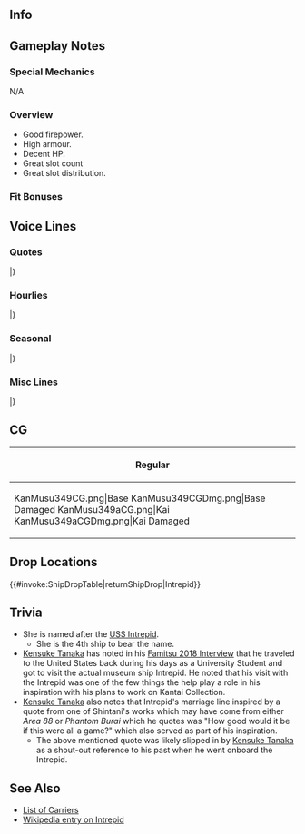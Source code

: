 ==Info==
{{KanmusuInfo|ID=349}}
{{KanmusuInfo|ID=349a}}

==Gameplay Notes==
===Special Mechanics===
N/A

===Overview===
* Good firepower.
* High armour.
* Decent HP.
* Great slot count
* Great slot distribution.

===Fit Bonuses===
{{:{{BASEPAGENAME}}/Equipment Bonuses}}
{{clear}}

==Voice Lines==
===Quotes===
{{ShipquoteHeader}}
{{ShipquoteKai
| scenario    =Introduction
| origin      =Hi! Essex-class航空母艦、五番艦、Intrepidよ！貴方がAdmiralなのね？素敵ね！さぁ、一緒に行きましょう！いいかな？
| translation =Hi! I'm the 5th ship of the Essex-class carriers, Intrepid! So you're the Admiral then? Wonderful! Now then, let's get going! That's fine, right?
| audio       =  Intrepid-Intro.mp3
}}
{{ShipquoteKai
| scenario    =Introduction
| kai         =yes
| origin      =Hi! Essex-class Intrepid、今日も開場です！Admiralも今日も素敵ね！さぁ、頑張っていきましょう！
| translation =Hi! Essex-class Intrepid's doors are open today too<ref>The ''Intrepid'' Sea, Air & Space Museum is open seven days a week.</ref>! What a wonderful day, and a wonderful admiral! Now then, let's do our best!
| audio       =  IntrepidKai-Intro.mp3
}}
{{ShipquoteKai
| scenario    =Library
| origin      =Essex-class航空母艦、五番艦、Intrepidよ！そう、艦隊型正規空母として量産されたあの戦い最強の空母姉妹の一隻です！あの大戦が終わった後も、近代化改修され、angled deckや備えた現代空母の魁としても運用されました。そして、退役後はハドソン川で海上航空宇宙博物館として、建造しているの。
| translation =I'm the 5th ship of the Essex-class carriers, Intrepid! That's right, I'm one of the strongest carrier sisters of that war, mass-produced to serve as fleet carriers!<ref>America built 24 ''Essex''-class carriers and had 8 more planned when the war ended.</ref> Even after the war ended, I was modernized, becoming one of the pioneers of modern carriers with an angled deck<ref>An angled landing deck increases the safety and throughput of carrier operations, allowing simultaneous takeoff and landing as well.</ref> and more. After I was decommissioned, I became a Sea, Air, and Space Museum on the Hudson River.
| audio       =  Intrepid-Library.mp3
}}
{{ShipquoteKai
| scenario    =Secretary 1
| origin      =How's it going?
| translation =How's it going?
| audio       =  Intrepid-Sec1.mp3
}}
{{ShipquoteKai
| scenario    =Secretary 1
| kai         =yes
| origin      =Honey! How's it going?
| translation =Honey! How's it going?
| audio       =  IntrepidKai-Sec1.mp3
}}
{{ShipquoteKai
| scenario    =Secretary 2
| origin      =Hey! I'm good, thanks! How are you? ん、よかった！
| translation =Hey! I'm good, thanks! How are you? Mmm, wonderful!
| audio       =  Intrepid-Sec2.mp3
}}
{{ShipquoteKai
| scenario    =Secretary 3
| origin      =Yep! Please try it, な訳ないでしょ、こら！もう、いたずらな人ね。
| translation =Yep! Please try it - did you think I'd say that? Come on! Sheesh, what a silly person.
| audio       =  Intrepid-Sec3.mp3
}}
{{ShipquoteKai
| scenario    =Secretary 3
| kai         =yes
| origin      =Yep! Please try it, な訳ないでしょ、こら！もう、いたずらなhoney。え？海上航空宇宙博物館の見学に？こ～ら！
| translation =Yep! Please try it - did you think I'd say that? Come on! Sheesh, you're so silly, honey. Eh? An inspection of the Sea, Air & Space Museum? Oh, you!
| audio       =  IntrepidKai-Sec3.mp3
}}
{{ShipquoteKai
| scenario    =Secretary Idle
| origin      =ん、これは後で展示できるかな～？これはどうしよう？ああぁ、これは大きいなぁ。まあ、いいか。乗っかるかな？Hi! Ah, これですか？平和になったらこの子達、皆に見てもらうのもいいかなって、なんてね。
| translation =Hmm, I wonder if I can put this on display...? What am I going to do about this one? Ahh, this one's pretttty big. Oh well, it might fit on board. Hi! Ah, these? I was just thinking how I'd exhibit these kids to everyone when peace comes.
| audio       =  Intrepid-Idle.mp3
}}
{{ShipquoteKai
| scenario    =Secretary (Married)
| origin      =Honey, 何してるの？明日の作戦の準備？もう、いいじゃない、今は！ほら、見て、見て！私、こんなのも素敵じゃない！平和っていいよね、ね？
| translation =Honey, what are you doing? Preparations for tomorrow's operations? Jeez, isn't that enough for now! Come on, look, look! Don't I look wonderful like this? Peace is great, isn't it?
| audio       =  Intrepid-SecMarried.mp3
}}
{{ShipquoteKai
| scenario    =Secretary (Married)
| kai         =yes
| origin      =これが全て遊びなら、どんなにいいかって。昔読んだ素敵なcomicで、あのtitle, なんだったけかな？すっごい好きだったんだけど。えっと・・・もう、放って。
| translation ="How good would it be if this were all a game?" It was in this wonderful comic I read once - what was the title again? I really liked it too! Uhm... ah, forget it.<ref>She's referring to either "Phantom Burai" or "Area 88", both illustrated by Shintani.  In [[Kensuke_Tanaka_Interview:_Famitsu_Weekly_May_27th,_2018|an interview]], Kensuke Tanaka cites this line as a possible inspiration for KanColle.</ref>
| audio       =  IntrepidKai-SecMarried.mp3
}}
{{ShipquoteKai
| scenario    =Wedding
| origin      =海上航空宇宙博物館ですか？まぁ、映画撮影とかも使われましたし、テロ対策にも・・・えっ？そういう話じゃなくて？これを、私に？開けますよ！えっ！へっ！これって、本気で？嘘！Thank you for everything, honey!
| translation =How's being a Sea, Air & Space Museum? Well, I've been used for films<ref>''Aftershock: Earthquake in New York'' (1999), ''National Treasure'' (2004), ''I Am Legend'' (2007), etc.</ref>, for anti-terrorism<ref>''Intrepid'' served as a field HQ for the FBI during its investigation of the September 11 attacks.</ref>... Eh? That's not what you're here to talk about? Is this, for me? I'm opening it! Ah! Eh? Is this, for real? No way! Thank you for everything, honey! 
| audio       =  Intrepid-Wedding.mp3
}}
{{ShipquoteKai
| scenario    =Player's Score
| origin      =Strategy? Information? OK! 待ってて。
| translation =Strategy? Information? OK! Please wait.
| audio       =  Intrepid-PlayerScore.mp3
}}
{{ShipquoteKai
| scenario    =Joining fhe Fleet
| origin      =Essex-class, CV-11, Intrepid! 抜錨します！
| translation =Essex-class, CV-11, Intrepid! Weighing anchor!
| audio       =  Intrepid-JoinFleet.mp3
}}
{{ShipquoteKai
| scenario    =Equipment 1
| origin      =I am grateful for your support! あ・り・が・と！
| translation =I am grateful for your support! A-ri-ga-to!
| audio       =  Intrepid-Equip1.mp3
}}
{{ShipquoteKai
| scenario    =Equipment 2
| origin      =Good! 素敵ね！いいじゃない！
| translation =Good! Wonderful! It's great!
| audio       =  Intrepid-Equip2.mp3
}}
{{ShipquoteKai
| scenario    =Equipment 2
| kai         =yes
| origin      =素敵! Honey, 問題ないよね？
| translation =Wonderful! Honey, there's no problems, right?
| audio       =  IntrepidKai-Equip2.mp3
}}
{{ShipquoteKai
| scenario    =Equipment 3
| origin      =素敵ね。皆にも見てほしいな～
| translation =Wonderful. I wish everyone could see~
| audio       =  Intrepid-Equip3.mp3
}}
{{ShipquoteKai
| scenario    =Supply
| origin      =Thank you for everything!
| translation =Thank you for everything!
| audio       =  Intrepid-Supply.mp3
}}
{{ShipquoteKai
| scenario    =Docking (Minor)
| origin      =I will take a bath! 覗いたらダメよ、いたずらっ子さん！
| translation =I will take a bath! No peeking, you silly kid!
| audio       =  Intrepid-DockMinor.mp3
}}
{{ShipquoteKai
| scenario    =Docking (Major)
| origin      =はぁ、もう、やられちゃった。まぁ、いいわ。I will enter the dock!
| translation =Ahh, jeez, they got me. Oh well. I will enter the dock!
| audio       =  Intrepid-DockMajor.mp3
}}
{{ShipquoteKai
| scenario    =Docking (Major)
| kai         =yes
| origin      =はあぁ、もう、やられちゃった。I will enter the dock! あっ、退役じゃないからね！海上博物館は、あ・と・で！
| translation =Ahhhh, jeez, they got me. I will enter the dock! Oh, but this isn't a decommissioning or anything! The Sea Museum comes - la - ter!
| audio       =  IntrepidKai-DockMajor.mp3
}}
{{ShipquoteKai
| scenario    =Construction
| origin      =A new ship coming! どんな子？ねぇ、どんな子？
| translation =A new ship coming! What's she like? Hey, what's she like?
| audio       =  Intrepid-Construction.mp3
}}
{{ShipquoteKai
| scenario    =Return from Sortie
| origin      =Operation complete! いいじゃない？皆元気！Good!
| translation =Operation complete! Isn't this great? Everyone's well! Good!
| audio       =  Intrepid-SortieReturn.mp3
}}
{{ShipquoteKai
| scenario    =Starting a Sortie
| origin      =任務部隊、私、Intrepidが指揮します。皆、準備はいい？Are you okay? じゃ、行きましょう！Weigh anchor!
| translation =I, Intrepid, will be leading the Task Force! Everyone ready? Are you okay? Then let's go! Weigh anchor!
| audio       =  Intrepid-Sortie.mp3
}}
{{ShipquoteKai
| scenario    =Starting a Battle
| origin      =そう、見つけたのね！じゃ、始めましょう？Intrepid航空隊各隊、発艦始めて！
| translation =Right, we've found them! Then shall we get started? Intrepid Air Group, all squadrons, take off!
| audio       =  Intrepid-BattleStart.mp3
}}
{{ShipquoteKai
| scenario    =Attack
| origin      =Intrepid squadron, attack!
| translation =Intrepid squadron, attack!
| audio       =  Intrepid-Atk.mp3
}}
{{ShipquoteKai
| scenario    =Night Battle Attack
| origin      =忘れてない？私、Essex-classだから。まだまだこんなもんじゃないの！
| translation =Have you forgotten? I'm an Essex-class. This sorta thing's a piece of cake!
| audio       =  Intrepid-NightAtk.mp3
}}
{{ShipquoteKai
| scenario    =Night Battle
| origin      =夜だって、装備や艦載機隊によっては行けちゃうから！まあ、太陽が出ってる時間の方が好きだけどね！
| translation =Even at night, with the right equipment and squadrons, I can go on! Well, I do prefer when the sun's up though!
| audio       =  Intrepid-NightBattle.mp3
}}
{{ShipquoteKai
| scenario    =MVP
| origin      =Oh! 私？Intrepidの働きがbestなの？Wow! 私、頑張っちゃったかな？ね？
| translation =Oh! Me? My work was the best? Wow! I musta worked really hard, huh?
| audio       =  Intrepid-MVP.mp3
}}
{{ShipquoteKai
| scenario    =Minor Damage 1
| origin      =あああっ！も、もう！
| translation =Ahhhh! J-Jeez!
| audio       =  Intrepid-MinorDmg1.mp3
}}
{{ShipquoteKai
| scenario    =Minor Damage 2
| origin      =やだ、もう！Damage control!
| translation =Oh, jeez! Damage control!
| audio       =  Intrepid-MinorDmg2.mp3
}}
{{ShipquoteKai
| scenario    =Major Damage
| origin      =ああああぁ、Damage control? 大丈夫、私は沈まないわ。
| translation =Ahhhhh! Damage control? Don't worry, I won't sink.
| audio       =  Intrepid-MajorDmg.mp3
}}
{{ShipquoteKai
| scenario    =Sunk
| origin      =え？嘘！Really? 私、沈んでいくの？これが、沈むということ。これが・・・oh...
| translation =Eh? No way! Really? I'm... sinking? So this is what sinking is like. This... oh...
| audio       =  Intrepid-Sunk.mp3
}}
|}<references/>

{{clear}}

===Hourlies===
{{ShipquoteHeader | type = hourly}}
{{ShipquoteKai
| scenario    =00:00
| origin      =ね、今日は私が色々やってあげる！素敵でしょう！時報、でっしょ？任せて！覚えたの、ここのやり方！
| translation =Hey, I'll help you out with things today! Wonderful, isn't it! Reporting, the time? Leave it to me! I learned how they do it here!
| audio       =  IntrepidKai-0000.mp3
}}
{{ShipquoteKai
| scenario    =01:00
| origin      =It is 1 o'clock! ま、マルヒト、マルマル！どう？OK?
| translation =It is 1 o'clock! Z- 01, 00! How's that? OK?
| audio       =  IntrepidKai-0100.mp3
}}
{{ShipquoteKai
| scenario    =02:00
| origin      =2 o'clock! マルフタ、マルマル！どう？完璧でしょう？うん、good!
| translation =2 o'clock! 02, 00! How's that? Perfect, right? Yep, good!
| audio       =  IntrepidKai-0200.mp3
}}
{{ShipquoteKai
| scenario    =03:00
| origin      =マルサン、マルマル！はぁ、どんなもんよ！Essex-class甘く見たらだめなんだから！
| translation =03, 00! Hah, this is easy! You'd better not underestimate an Essex-class!
| audio       =  IntrepidKai-0300.mp3
}}
{{ShipquoteKai
| scenario    =04:00
| origin      =マルヨン、マルマル！よし、perfect! って、そろそろ朝！Breakfastは定番でいいかな。いいよね？
| translation =04, 00. Yes, perfect! Wait, it's almost morning! I think breakfast can just be the usual. Right?
| audio       =  IntrepidKai-0400.mp3
}}
{{ShipquoteKai
| scenario    =05:00
| origin      =マルゴー、マルマル！Good morning! いい朝ですね、Admiral? う～ん！
| translation =05, 00! Good morning! It's a great morning, isn't it, Admiral? Yeaaaah!
| audio       =  IntrepidKai-0500.mp3
}}
{{ShipquoteKai
| scenario    =06:00
| origin      =マルロク、マルマル！All fleet, wake up! Yes! 艦隊起床！
| translation =06, 00! All fleet, wake up! Yes! Fleet, out of your beds!
| audio       =  IntrepidKai-0600.mp3
}}
{{ShipquoteKai
| scenario    =07:00
| origin      =マルナナ、マルマル！Breakfastをどうぞ！飲み物はcoffeeでいい？はい！熱いよ。
| translation =07, 00! Here's your breakfast! Would you like coffee for your drink? Got it! Careful, it's hot.
| audio       =  IntrepidKai-0700.mp3
}}
{{ShipquoteKai
| scenario    =08:00
| origin      =マルハチ、マルマル！Hi, Gambier Bay! Morning! How are you? Good! お互い頑張りましょう！
| translation =08, 00! Hi, Gambier Bay! Morning! How are you? Good! Let's both do our best!
| audio       =  IntrepidKai-0800.mp3
}}
{{ShipquoteKai
| scenario    =09:00
| origin      =マルキュ、マルマル！さあ、行ってみましょう！いざ、海へ！Weigh anchor!う～ん！海はやっぱりいいわね。素敵！
| translation =09, 00! Come on, let's give it a go! To the sea now! Weigh Anchor! Nnnngh! The sea really is great. Wonderful!
| audio       =  IntrepidKai-0900.mp3
}}
{{ShipquoteKai
| scenario    =10:00
| origin      =ヒトマル、マルマル！あれは？アカギ？カガ？Hey! Hey! How you doing?
| translation =10, 00! Who's that? Akagi? Kaga? Hey! Hey! How you doing?
| audio       =  IntrepidKai-1000.mp3
}}
{{ShipquoteKai
| scenario    =11:00
| origin      =ヒトヒト、マルマル！少し詳しくだけど、素敵なJapanese aircraft carrier! うん、いい感じじゃない、good!
| translation =11, 00! I'm not too familiar with them, but they're wonderful Japanese aircraft carriers! Mhm, they seem great, good!<ref>[[Akagi]] and [[Kaga]] sank at Midway roughly a year before Intrepid was commissioned.</ref>
| audio       =  IntrepidKai-1100.mp3
}}
{{ShipquoteKai
| scenario    =12:00
| origin      =ヒトフタ、マルマル！Lunchtime! 大丈夫、サラにもらってきたの。Sandwich! あら、素敵、ターキーサンドね？い・ただ・きます！
| translation =12, 00! Lunchtime! Don't worry, I got some sandwiches from Sara! Oh my, wonderful, turkey sandwiches? Thanks - for - the meal!
| audio       =  IntrepidKai-1200.mp3
}}
{{ShipquoteKai
| scenario    =13:00
| origin      =ヒトサン・・・あっ、瑞鶴！How are you? ん？その三角眼は何？Angry? なんで瑞鶴はいつも怒っているの？せっかく可愛いのに、もったいないよ。
| translation =13... Ah, Zuikaku! How are you? Hm? Why the glare? Angry? Why are you always in a huff, Zuikaku? You're so cute, don't let that go to waste.<ref>"三角眼" literally triangle eyes, are narrowed eyes.</ref>
| audio       =  IntrepidKai-1300.mp3
}}
{{ShipquoteKai
| scenario    =14:00
| origin      =ヒトヨンマっ翔鶴！？あなたの妹さんだけど・・・あっ、あぁ、そんなに丁寧に、あいや、違うの、そうじゃなくて！ううん、仲良く…私、仲良くなりたいなって！
| translation =140- Shoukaku!? About your younger sister... A-ah, there's no need to be so polite - ah, no, that's not what I meant! No, I just want...I just want to get along with her!
| audio       =  IntrepidKai-1400.mp3
}}
{{ShipquoteKai
| scenario    =15:00
| origin      =ヒトゴー、マルマル！Phantom? Skyhawk? そうですね、いい機体です。ある種万能ですよ。はい！あ、こちらでは噴式というのね？噴式か。
| translation =15, 00! Phantom? Skyhawk? Indeed, they're good planes. They're multirole fighters, you see. <ref>Referring to the [https://en.wikipedia.org/wiki/McDonnell_Douglas_F-4_Phantom_II F-4 Phantom II] and [https://en.wikipedia.org/wiki/Douglas_A-4_Skyhawk A-4 Skyhawk] which were part of her Vietnam-era loadout. Modern fighter jets are much more flexible than their WW2 fighter counterparts in mission roles.</ref> Yes! Ah, right, they're called "''funshiki''" here, right? "''Funshiki''", huh.<ref>The term used for jets in KanColle.</ref>
| audio       =  IntrepidKai-1500.mp3
}}
{{ShipquoteKai
| scenario    =16:00
| origin      =ヒトロク、マルマル！あぁ、Kongou sisters! Hey, how you doing? Good! Fine, thank you!
| translation =16, 00! Ahh, Kongou sisters! Hey, how you doing? Good! Fine, thank you!
| audio       =  IntrepidKai-1600.mp3
}}
{{ShipquoteKai
| scenario    =17:00
| origin      =ヒトナナ、マルマル！夕日が・・・beautiful. ん？あの艦影は・・・Yamato-class? So... so beautiful!
| translation =17, 00! The sunset is... beautiful. Hm? That silhouette is... the Yamato-class? So... so beautiful!
| audio       =  IntrepidKai-1700.mp3
}}
{{ShipquoteKai
| scenario    =18:00
| origin      =ヒトハチ、マルマル！よし、今日のdinnerは私が作ろうか！いいよ、座っていて！任せて！
| translation =18, 00! Alright, how 'bout I make dinner tonight? Don't worry, sit, sit! Leave it to me!
| audio       =  IntrepidKai-1800.mp3
}}
{{ShipquoteKai
| scenario    =19:00
| origin      =ヒトキュウ、マルマル！どうだ、お待たせ！本場のNew York cut steakよ！マンハッタン仕込みなんだから！どうぞ召し上がれ！
| translation =19, 00! Thanks for waiting! How's this? An authentic New York cut steak! Made Manhattan-style, you see! Go ahead, eat up!<ref>A [http://www.topratedsteakhouses.com/what-is-new-york-strip-steak/ New York cut] is a strip steak.</ref>
| audio       =  IntrepidKai-1900.mp3
}}
{{ShipquoteKai
| scenario    =20:00
| origin      =フタマル、マルマル！どう？美味しかった？ん、good! Steakは自慢なのよ、マンハッタンではね。TomcatやPhantomへもちろん！
| translation =20, 00! How was it? Delicious? Mm, good! We're proud of our steaks in Manhattan, you see. And definitely our Tomcats and Phantoms too!<ref>Referring to one of the test [https://en.wikipedia.org/wiki/Grumman_F-14_Tomcat F-14 Tomcat] airframes that is on display at the Intrepid Museum.</ref>
| audio       =  IntrepidKai-2000.mp3
}}
{{ShipquoteKai
| scenario    =21:00
| origin      =Harrier and MiG, 後Kfirまで！まるで、エリア8…ゴホゴホ、みたいでしょう？ぜひ会いに来て！あ、ごめん、日本現在時間はね、フタヒト、マルマル！
| translation =Harrier and MiG, and even a Kfir!<ref>Referring to the [https://en.wikipedia.org/wiki/Hawker_Siddeley_Harrier Hawker-Siddeley Harrier], [https://en.wikipedia.org/wiki/Mikoyan-Gurevich_MiG-17 MiG-17], [https://en.wikipedia.org/wiki/Mikoyan-Gurevich_MiG-21 MiG-21], and [https://en.wikipedia.org/wiki/IAI_Kfir IAI Kfir]; all aircraft actually on display at the [https://www.intrepidmuseum.org/AircraftCollection Intrepid Museum].</ref> It's like Area 8- *cough cough* right?<ref>Referring to [https://en.wikipedia.org/wiki/Area_88 Area 88].</ref> Feel free to stop by! Ah, sorry, the current time in Japan is 21, 00!
| audio       =  IntrepidKai-2100.mp3
}}
{{ShipquoteKai
| scenario    =22:00
| origin      =フタフタ、マルマル！今日は色々あって疲れちゃったね。でも明日も頑張ろう！Good night!
| translation =22, 00! Pretty tired from all that happened today, but I'll still work hard tomorrow! Good night!
| audio       =  IntrepidKai-2200.mp3
}}
{{ShipquoteKai
| scenario    =23:00
| origin      =フタサン、マルマル！あれ？Admiral? 眠れないの？実は私も！起きて一杯行きます？あは、いいですね、行っちゃいましょう！着替えてきます！
| translation =23, 00! Hm? Admiral? Can't fall asleep? Me too, actually! Wanna get up and get a drink? Aha, sounds great, let's go! I'll get changed!
| audio       =  IntrepidKai-2300.mp3
}}
|}<references/>

{{clear}}

===Seasonal===
{{SeasonalHeaderOld}}
{{SeasonalQuote
|scenario = [[Seasonal/White_Day_2018|White Day 2018]]
|origin = えぇ、これはwhat？私何位も上げてないけど。うん、うん。あら、素敵。じゃぁ、来年ね。
|translation =	Eh, what’s this? I didn’t even give you anything though. I see, I see. Oh, that’s wonderful. Next year then.
|audio = Intrepid_White_Day_2018_Sec1.mp3
|notes = 
}}
{{SeasonalQuote
|scenario = [[Seasonal/Coming_of_Spring_2018|Coming of Spring 2018]]
|origin = Iowa、ねぇ、他のみんなもさっそって、日本のお花見ってやつをやってみない？なんか素敵じゃない。Sister Saraもどうかな？ねぇ？
|translation =	Hey, how about we get the others and try that thing the Japanese call “Ohanami”, Iowa? It sounds kinda lovely. What about you, Sister Sara? Well?
|audio = Intrepid_Spring_2018_Sec1.mp3
|notes = 
}}
{{SeasonalQuote
|scenario = [[Seasonal/Fifth_Anniversary|5th Anniversary]]
|origin = Hey, congratulations! 5th Fleet Anniversary。お祝いって素敵ね。おめでとうみんなさん！
|translation =	Hey, congratulations! It’s the fleet’s 5th Anniversary. Celebrations are wonderful. Congratulations, everyone!
|audio = Intrepid_5th_Anniversary_Sec1.mp3
|notes = 
}}
{{SeasonalQuote
|scenario = [[Seasonal/Rainy_Season_2018|Rainy Season 2018]]
|origin = Iowa、何言っての？それ、意味違うよ、絶対。「Two you」。たぶん「二人のあなた」、そんな意味じゃないの。えぇ、全然違う？Why?
|translation =	What are you talking about, Iowa? I’m sure that’s not the right meaning. “Two you”. It probably means “Futari no Anata”. Eh, that’s totally wrong? Why?
|audio = Intrepid_Rainy_Season_2018_Sec1.mp3
|notes = 
}}
{{SeasonalQuote
|scenario = [[Seasonal/Summer_2018|Summer 2018]]
|origin = 暑くなってきたね。私も薄着しちゃうかな。どうかな？そう？よーし！じゃあ、お言葉に甘えて。
|translation =	It's gotten hotter. I wonder if I should dress down too. What do you think? Really? Alright! I'll hold you to those words.
|audio = Intrepid_Summer_2018_Sec1.mp3
|notes = 
}}
{{SeasonalQuote
|scenario = [[Seasonal/Saury_2018|Saury 2018]]
|origin = Iowaなに張り切ってる？えぇ、日本の伝統？それはsearchlightとっては？えぇ、サンマOperation？どんなoperationだって言うの？
|translation =	What are you so excited about, Iowa? Eh, a Japanese tradition? Is that why you're loaded with searchlights? Eh, Sanma Operation? What sort of operation are you talking about?
|audio = Intrepid_Sec1_Saury_2018.mp3
|notes = 
}}
{{SeasonalQuote
|scenario = [[Seasonal/Late_Autumn_2018|Late Autumn 2018]]
|origin = やだ！Bunker Hill、それどうかな。正しい縁日の楽しみ方…違うと思うな。ねぇ、瑞鶴？あぁ、また怒ってるし！
|translation =	No way! I don't think that's right, Bunker Hill. I don't think that's the right way to... enjoy a festival. Right, Zuikaku? Ah, she's angry again!
|audio = Intrepid_Late_Autumn_2018_Sec1.mp3
|notes = 
}}
{{SeasonalQuote
|scenario = [[Seasonal/Christmas_2018|Christmas 2018]]
|origin = ほら、飲んで、飲んで！瑞鶴もプリプリしてないで、このケーキを食べなよ。ほら、美味しいでしょう？ねぇ？ほら、いい顔。素敵。Christmasはいつでも楽しいよね？
|translation =	Come on, drink up! You stop being grumpy and eat some cake too, Zuikaku. Here, it's delicious, right? Right? Now, that's a nice look. Wonderful. Christmas is always fun, right?
|audio = Intrepid_Christmas_2018_Sec1.mp3
|notes = 
}}
{{SeasonalQuote
|scenario = [[Seasonal/New_Year_2019|New Years 2019]]
|origin = Admiral, Happy New Year!私達もよろしくおねがい、素敵な一年に！Yeah!
|translation =	Admiral, Happy New Year! Please look after us so we have a wonderful new year! Yeah!
|audio = Intrepid_New_Year_2019_Sec1.mp3
|notes = 
}}
{{SeasonalQuote
|scenario = [[Seasonal/Setsubun_2019|Setsubun 2019]]
|origin = あぁ、これがみんなが言ってたセッツブウンか？シード投げるのね？面白じゃない？瑞鶴行くよ。Attack! Hit!ん？えぇ？
|translation =	Ah, so this is the Settsubuun you've all told me about? I just have to throw these seeds? Isn't this interesting? Zuikaku, here I come. Attack! Hit! Hmm? Eh?
|audio = Intrepid_Setsubun_2019_Sec1.mp3
|notes = 
}}
{{SeasonalQuote
|scenario = [[Seasonal/Valentine%27s_Day_2019|Valentine's Day 2019]]
|origin = Chocolate、いる？そう？じゃあ、あーげる！はい、美味しいよ！
|translation =	Want some chocolate? Really? Then, I'll give you some! Here, it's delicious!
|audio = Intrepid_Valentines_2019_Sec1.mp3
|notes = 
}}
{{SeasonalQuote
|scenario = [[Seasonal/White_Day_2019|White Day 2019]]
|origin = Chocolateのお返し？素敵！開けるよ。…あら、美味しいそう！はむ…んー、thank you!
|translation =	In return for the chocolates? Wonderful! I'm opening it. ...Oh my, it looks delicious! *Nom*... Mmmm, thank you!
|audio = Intrepid_White_Day_2019_Sec1.mp3
|notes = 
}}
{{SeasonalQuote
|scenario = [[Seasonal/Sixth_Anniversary|6th Anniversary]]
|origin = Hey, congratulations! 6th Fleet Anniversary! お祝いは素敵。おめでとう皆さん、そして私達。
|translation =	Hey, congratulations! It's the 6th Fleet Anniversary! The celebrations are lovely. Congratulations to us and everyone else.
|audio = Intrepid_6th_Anniversary_Sec2.mp3
|notes = Secretary 2
}}
{{SeasonalQuote
|scenario = [[Seasonal/Seventh_Anniversary|7th Anniversary 2020]]
|origin = Hey you, congratulations! 7th Fleet Anniversary! おめでとう、みんなさん、そしてわたしとHoney！
|translation =	Hey you, congratulations! It's the 7th Fleet Anniversary! Congratulations to everyone, especially to honey and me!
|audio = Intrepid_7th_Anniversary_Secretary_2.mp3
|notes = 
}}
{{SeasonalQuote
|scenario = [[Seasonal/Eighth_Anniversary|8th Anniversary]]
|origin = Hey, you! Congratulations! ついに8th Fleet Anniversary? 素敵ね、honey. おめでとう！Yeah!
|translation =	Hey, you! Congratulations! It's the fleet's 8th Anniversary? That's wonderful, honey. Congrats! Yeah!
|audio = Intrepid_8th Anniversary_Secretary_1.mp3
|notes = 
}}
|}<references/>

{{clear}}

===Misc Lines===
{{SeasonalHeaderOld}}
{{SeasonalQuote
|scenario = [[Early_Fall_2018_Event|Early Fall 2018 Event]]
|origin = 全力出撃で行きましょうか？
|translation =	Shall we attack at full force?
|audio = Ship_Voice_Intrepid_Kai_Early_Fall_2018_Event_Friend_Fleet_1.mp3
|notes = Friend Fleet Line
}}
{{SeasonalQuote
|scenario = [[Spring 2019 Event]]
|origin = Intrepid, all squadron, attack!
|translation = Intrepid, all squadron, attack!
|audio = IntrepidKai-Friend_Fleet_2.mp3
|notes = Friend Fleet Line
}}
|}<references/>

{{clear}}

==CG==
{| class="mw-collapsible mw-collapsed wikitable" style="width: 100%;"
!Regular
|-
|<gallery>
KanMusu349CG.png|Base
KanMusu349CGDmg.png|Base Damaged
KanMusu349aCG.png|Kai
KanMusu349aCGDmg.png|Kai Damaged
</gallery>
|}

== Drop Locations ==
{{#invoke:ShipDropTable|returnShipDrop|Intrepid}}

==Trivia==
* She is named after the [https://en.wikipedia.org/wiki/USS_Intrepid_(1798) USS Intrepid].
**She is the 4th ship to bear the name.
* [[Kensuke Tanaka]] has noted in his [[Kensuke_Tanaka_Interview:_Famitsu_Weekly_May_27th,_2018|Famitsu 2018 Interview]] that he traveled to the United States back during his days as a University Student and got to visit the actual museum ship Intrepid. He noted that his visit with the Intrepid was one of the few things the help play a role in his inspiration with his plans to work on Kantai Collection.
* [[Kensuke Tanaka]] also notes that Intrepid's marriage line inspired by a quote from one of Shintani's works which may have come from either ''Area 88'' or ''Phantom Burai'' which he quotes was "How good would it be if this were all a game?" which also served as part of his inspiration. 
** The above mentioned quote was likely slipped in by [[Kensuke Tanaka]] as a shout-out reference to his past when he went onboard the Intrepid.

==See Also==
* [[Elitecv|List of Carriers]]
* [[wikipedia:USS Intrepid (CV-11)|Wikipedia entry on Intrepid]]
{{Shiplist}}